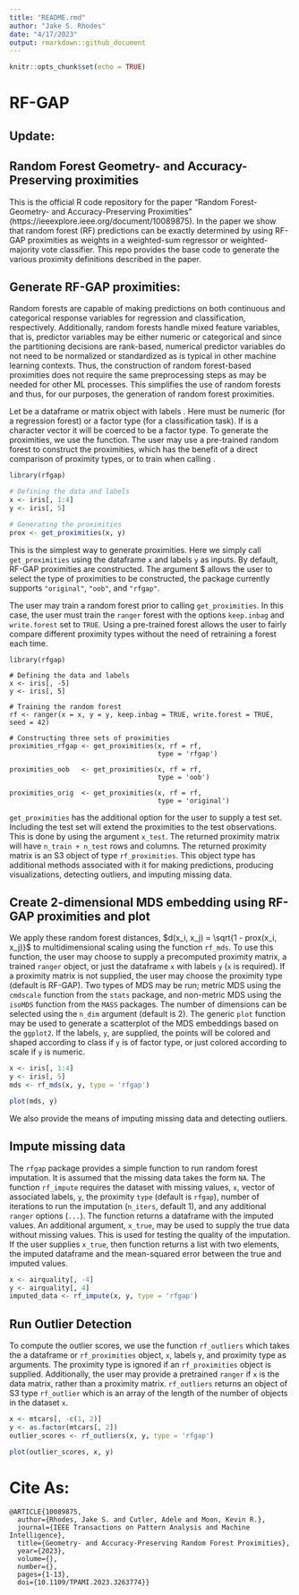 ```yaml
---
title: "README.rmd"
author: "Jake S. Rhodes"
date: "4/17/2023"
output: rmarkdown::github_document
---
```


```r
knitr::opts_chunk$set(echo = TRUE)
```

#  RF-GAP

## Update:

## Random Forest Geometry- and Accuracy-Preserving proximities

This is the official R code repository for the paper "Random Forest- Geometry- and Accuracy-Preserving Proximities" (https://ieeexplore.ieee.org/document/10089875). In the paper we show that random forest (RF) predictions can be exactly determined by using RF-GAP proximities as weights in a weighted-sum regressor or weighted-majority vote classifier.  This repo provides the base code to generate the various proximity definitions described in the paper.


## Generate RF-GAP proximities:

Random forests are capable of making predictions on both continuous and categorical response variables for regression and classification, respectively. Additionally, random forests handle mixed feature variables, that is, predictor variables may be either numeric or categorical and since the partitioning decisions are rank-based, numerical predictor variables do not need to be normalized or standardized as is typical in other machine learning contexts. Thus, the construction of random forest-based proximities does not require the same preprocessing steps as may be needed for other ML processes. This simplifies the use of random forests and thus, for our purposes, the generation of random forest proximities.  

Let \texttt{$x$} be a dataframe or matrix object with labels \texttt{$y$}. Here \texttt{$y$} must be numeric (for a regression forest) or a factor type (for a classification task). If \texttt{y} is a character vector it will be coerced to be a factor type. To generate the proximities, we use the \texttt{$get\_proximities$} function. The user may use a pre-trained random forest to construct the proximities, which has the benefit of a direct comparison of proximity types, or to train when calling \texttt{$get\_proximities$}.


```r
library(rfgap)

# Defining the data and labels
x <- iris[, 1:4]
y <- iris[, 5]

# Generating the proximities
prox <- get_proximities(x, y)
```

This is the simplest way to generate proximities.  Here we simply call $\texttt{get\_proximities}$ using the dataframe $\texttt{x}$ and labels $\texttt{y}$ as inputs. By default, RF-GAP proximities are constructed. The argument $\texttt{type} allows the user to select the type of proximities to be constructed, the package currently supports $\texttt{"original"}$, $\texttt{"oob"}$, and $\texttt{"rfgap"}$.

The user may train a random forest prior to calling $\texttt{get\_proximities}$. In this case, the user must train the $\texttt{ranger}$ forest with the options $\texttt{keep.inbag}$ and $\texttt{write.forest}$ set to $\texttt{TRUE}$. Using a pre-trained forest allows the user to fairly compare different proximity types without the need of retraining a forest each time.

```
library(rfgap)

# Defining the data and labels
x <- iris[, -5]
y <- iris[, 5]

# Training the random forest
rf <- ranger(x = x, y = y, keep.inbag = TRUE, write.forest = TRUE, seed = 42)

# Constructing three sets of proximities
proximities_rfgap <- get_proximities(x, rf = rf,
                                     type = 'rfgap')
                                     
proximities_oob   <- get_proximities(x, rf = rf,
                                     type = 'oob')
                                     
proximities_orig  <- get_proximities(x, rf = rf, 
                                     type = 'original')
```

$\texttt{get\_proximities}$ has the additional option for the user to supply a test set. Including the test set will extend the proximities to the test observations.  This is done by using the argument $\texttt{x\_test}$. The returned proximity matrix will have $\texttt{n\_train + n\_test}$ rows and columns. The returned proximity matrix is an S3 object of type $\texttt{rf\_proximities}$. This object type has additional methods associated with it for making predictions, producing visualizations, detecting outliers, and imputing missing data.

## Create 2-dimensional MDS embedding using RF-GAP proximities and plot

We apply these random forest distances, $d(x_i, x_j) = \sqrt{1 - prox(x_i, x_j)}$ to multidimensional scaling using the function $\texttt{rf\_mds}$. To use this function, the user may choose to supply a precomputed proximity matrix, a trained $\texttt{ranger}$ object, or just the dataframe $\texttt{x}$ with labels $\texttt{y}$ ($\texttt{x}$ is required). If a proximity matrix is not supplied, the user may choose the proximity type (default is RF-GAP). Two types of MDS may be run; metric MDS using the $\texttt{cmdscale}$ function from the $\texttt{stats}$ package, and non-metric MDS using the $\texttt{isoMDS}$ function from the $\texttt{MASS}$ packages. The number of dimensions can be selected using the $\texttt{n\_dim}$ argument (default is 2). The generic $\texttt{plot}$ function may be used to generate a scatterplot of the MDS embeddings based on the $\texttt{ggplot2}$. If the labels, $\texttt{y}$, are supplied, the points will be colored and shaped according to class if $\texttt{y}$ is of factor type, or just colored according to scale if $\texttt{y}$ is numeric.


```r
x <- iris[, 1:4]
y <- iris[, 5]
mds <- rf_mds(x, y, type = 'rfgap')

plot(mds, y)
```


We also provide the means of imputing missing data and detecting outliers.

## Impute missing data

The $\texttt{rfgap}$ package provides a simple function to run random forest imputation. It is assumed that the missing data takes the form $\texttt{NA}$. The function $\texttt{rf\_impute}$ requires the dataset with missing values, $\texttt{x}$, vector of associated labels, $\texttt{y}$, the proximity $\texttt{type}$ (default is $\texttt{rfgap}$), number of iterations to run the imputation $(\texttt{n\_iters}$, default 1), and any additional $\texttt{ranger}$ options ($\texttt{...}$). The function returns a dataframe with the imputed values. An additional argument, $\texttt{x\_true}$, may be used to supply the true data without missing values. This is used for testing the quality of the imputation. If the user supplies $\texttt{x\_true}$, then function returns a list with two elements, the imputed dataframe and the mean-squared error between the true and imputed values.

```r
x <- airquality[, -4]
y <- airquality[, 4]
imputed_data <- rf_impute(x, y, type = 'rfgap')
```

## Run Outlier Detection

To compute the outlier scores, we use the function $\texttt{rf\_outliers}$ which takes the a dataframe or $\texttt{rf\_proximities}$ object, $\texttt{x}$, labels $\texttt{y}$, and proximity type as arguments. The proximity type is ignored if an $\texttt{rf\_proximities}$ object is supplied. Additionally, the user may provide a pretrained $\texttt{ranger}$ if $\texttt{x}$ is the data matrix, rather than a proximity matrix. $\texttt{rf\_outliers}$ returns an object of S3 type $\texttt{rf\_outlier}$ which is an array of the length of the number of objects in the dataset $\texttt{x}$. 


```r
x <- mtcars[, -c(1, 2)]
y <- as.factor(mtcars[, 2])
outlier_scores <- rf_outliers(x, y, type = 'rfgap')

plot(outlier_scores, x, y)
```

# Cite As:

```
@ARTICLE{10089875,
  author={Rhodes, Jake S. and Cutler, Adele and Moon, Kevin R.},
  journal={IEEE Transactions on Pattern Analysis and Machine Intelligence}, 
  title={Geometry- and Accuracy-Preserving Random Forest Proximities}, 
  year={2023},
  volume={},
  number={},
  pages={1-13},
  doi={10.1109/TPAMI.2023.3263774}}
```
